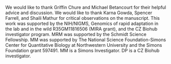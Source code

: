 We would like to thank Griffin Chure and Michael Betancourt for their helpful
advice and discussion. We would like to thank Karna Gowda, Spencer Farrell, and
Shaili Mathur for critical observations on the manuscript. This work was
supported by the NIH/NIGMS, Genomics of rapid adaptation in the lab and in the
wild R35GM11816506 (MIRA grant), and the CZ Biohub investigator program. MRM was
supported by the Schmidt Science Fellowship. MM was supported by The National
Science Foundation-Simons Center for Quantitative Biology at Northwestern
University and the Simons Foundation grant 597491. MM is a Simons Investigator. 
DP is a CZ Biohub investigator.